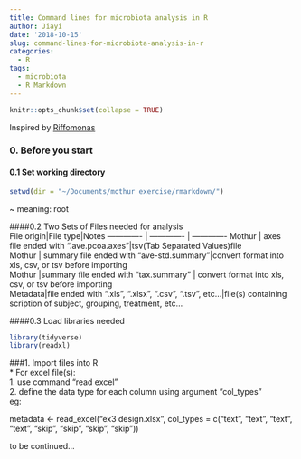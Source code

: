```yaml
---
title: Command lines for microbiota analysis in R
author: Jiayi
date: '2018-10-15'
slug: command-lines-for-microbiota-analysis-in-r
categories:
  - R
tags:
  - microbiota
  - R Markdown
---
```

```r
knitr::opts_chunk$set(collapse = TRUE)
```

Inspired by [Riffomonas](http://www.riffomonas.org)

### 0. Before you start  
#### 0.1 Set working directory  
```r
setwd(dir = "~/Documents/mothur exercise/rmarkdown/")
```
~ meaning: root

####0.2 Two Sets of Files needed for analysis  
File origin|File type|Notes
------------- | ------------- | ------------- 
Mothur | axes file ended with ".ave.pcoa.axes"|tsv(Tab Separated Values)file  
Mothur | summary file ended with "ave-std.summary"|convert format into xls, csv, or tsv before importing    
Mothur |summary file ended with "tax.summary" | convert format into xls, csv, or tsv before importing  
Metadata|file ended with ".xls", ".xlsx", ".csv", ".tsv", etc...|file(s) containing scription of subject, grouping, treatment, etc...  
  
####0.3 Load libraries needed
```r
library(tidyverse)
library(readxl)
```

###1. Import files into R  
* For excel file(s):  
  1. use command "read excel"  
  2. define the data type for each column using argument "col_types"  
eg:  

metadata <- read_excel("ex3 design.xlsx", 
                       col_types = c("text", "text", "text", 
                                     "text", "skip", "skip", "skip", 
                                     "skip"))


to be continued...

